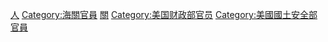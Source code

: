 [[Category:美國海關總署|人]]
[[Category:海關官員|Category:海關官員]]
[[Category:美國執法人員|關]]
[[Category:美国财政部官员|Category:美国财政部官员]]
[[Category:美國國土安全部官員|Category:美國國土安全部官員]]